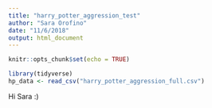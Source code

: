 ```yaml
---
title: "harry_potter_aggression_test"
author: "Sara Orofino"
date: "11/6/2018"
output: html_document
---
```


```r
knitr::opts_chunk$set(echo = TRUE)
```

```r
library(tidyverse)
hp_data <- read_csv("harry_potter_aggression_full.csv")
```

Hi Sara :) 
